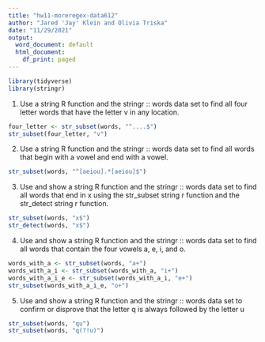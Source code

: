 ```yaml
---
title: "hw11-moreregex-data612"
author: "Jared 'Jay' Klein and Olivia Triska"
date: "11/29/2021"
output:
  word_document: default
  html_document:
    df_print: paged
---
```


```r
library(tidyverse)      
library(stringr)
```

1) Use a string R function and the stringr :: words data set to find all four letter words that have the letter v in any location.
```r
four_letter <- str_subset(words, "^....$")
str_subset(four_letter, "v")
```


2) Use a string R function and the stringr :: words data set to find all words that begin with a vowel and end with a vowel.
```r
str_subset(words, "^[aeiou].*[aeiou]$")
```

3) Use and show a string R function and the stringr :: words data set to find all words that end in x using the str_subset string r function and the str_detect string r function.
```r
str_subset(words, "x$")
str_detect(words, "x$")
```

4) Use and show a string R function and the stringr :: words data set to find all words that contain the four vowels a, e, i, and o.
```r
words_with_a <- str_subset(words, "a+")
words_with_a_i <- str_subset(words_with_a, "i+")
words_with_a_i_e <- str_subset(words_with_a_i, "e+")
str_subset(words_with_a_i_e, "o+")
```

5) Use and show a string R function and the stringr :: words data set to confirm or disprove that the letter q is always followed by the letter u
```r
str_subset(words, "qu")
str_subset(words, "q(?!u)")
```

